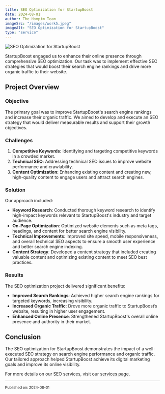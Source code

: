 ```yaml
---
title: SEO Optimization for StartupBoost
date: 2024-08-01
author: The Hompim Team
imageSrc: "/images/work5.jpeg"
imageAlt: "SEO Optimization for StartupBoost"
type: "service"
---
```


![SEO Optimization for StartupBoost](/images/work5.jpeg)

StartupBoost engaged us to enhance their online presence through comprehensive SEO optimization. Our task was to implement effective SEO strategies that would boost their search engine rankings and drive more organic traffic to their website.

## Project Overview

### **Objective**

The primary goal was to improve StartupBoost's search engine rankings and increase their organic traffic. We aimed to develop and execute an SEO strategy that would deliver measurable results and support their growth objectives.

### **Challenges**

1. **Competitive Keywords**: Identifying and targeting competitive keywords in a crowded market.
2. **Technical SEO**: Addressing technical SEO issues to improve website performance and crawlability.
3. **Content Optimization**: Enhancing existing content and creating new, high-quality content to engage users and attract search engines.

### **Solution**

Our approach included:

-   **Keyword Research**: Conducted thorough keyword research to identify high-impact keywords relevant to StartupBoost's industry and target audience.
-   **On-Page Optimization**: Optimized website elements such as meta tags, headings, and content for better search engine visibility.
-   **Technical Improvements**: Improved site speed, mobile responsiveness, and overall technical SEO aspects to ensure a smooth user experience and better search engine indexing.
-   **Content Strategy**: Developed a content strategy that included creating valuable content and optimizing existing content to meet SEO best practices.

### **Results**

The SEO optimization project delivered significant benefits:

-   **Improved Search Rankings**: Achieved higher search engine rankings for targeted keywords, increasing visibility.
-   **Increased Organic Traffic**: Drove more organic traffic to StartupBoost’s website, resulting in higher user engagement.
-   **Enhanced Online Presence**: Strengthened StartupBoost's overall online presence and authority in their market.

## Conclusion

The SEO optimization for StartupBoost demonstrates the impact of a well-executed SEO strategy on search engine performance and organic traffic. Our tailored approach helped StartupBoost achieve its digital marketing goals and improve its online visibility.

For more details on our SEO services, visit our [services page](#).

---

<small>Published on: 2024-08-01</small>
